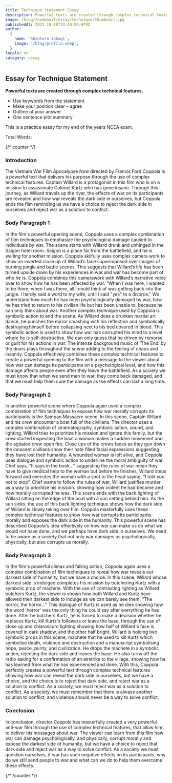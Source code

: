 ```yaml
---
title: Technique Statement Essay
description: Powerful texts are created through complex technical features.
image: /blog/thumbnail/essay/technique/thumbnail.jpg
publishedAt: 2023-10-18T23:40:09.679Z
author:
  {
    name: 'Shintaro Jokagi',
    image: '/blog/profile.webp',
  }
locale: en
category: essay
---
```


## Essay for Technique Statement

**Powerful texts are created through complex technical features.**

- Use keywords from the statement
- Make your position clear – agree 
- Outline of your answer 
- One sentence plot summary 

This is a practice essay for my end of the years NCEA exam.

Total Words: <WordCounter />


{/* counter */}

### Introduction

The Vietnam War Film Apocalypse Now directed by Francis Ford Coppola is a powerful text that delivers his purpose through the use of complex technical features. Captain Willard is a protagonist in this film who is on a mission to assassinate Colonel Kurtz who has gone insane. Through this journey, as Willard travels up the river, the effects of war on its participants are revealed and how war reveals the dark side in ourselves, but Coppola ends the film reminding us we have a choice to reject the dark side in ourselves and reject war as a solution to conflict.

### Body Paragraph 1

In the film's powerful opening scene, Coppola uses a complex combination of film techniques to emphasize the psychological damage caused to individuals by war. The scene starts with Willard drunk and unhinged in the Saigon hotel room. Saigon is a place far from the battlefield, and he is waiting for another mission. Coppola skilfully uses complex camera work to show an inverted close up of Willard’s face superimposed over images of burning jungle and battle scenes. This suggests that Willard’s life has been turned upside down by his experiences in war and war has become part of who he is. Coppola combines this camerawork with Willard’s narrative voice over to show how he has been affected by war. “When I was here, I wanted to be there; when I was there, all I could think of was getting back into the jungle. I hardly said a word to my wife, until I said "yes" to a divorce.” We understand how much he has been psychologically damaged by war, how he has tried to return to his civilian life but has been unable to, because he can only think about war. Another complex technique used by Coppola is symbolic action to end the scene. As Willard does a drunken martial art dance, he punches the mirror smashing with his reflection and symbolically destroying himself before collapsing next to his bed covered in blood. This symbolic action is used to show how war has corrupted his mind to a level where he is self-destructive. We can only guess that he driven by remorse or guilt for his actions in war. The intense background music of ‘The End’ by the doors plays throughout the scene adding to the feeling of chaos and insanity. Coppola effectively combines these complex technical features to create a powerful opening to the film with a message to the viewer about how war can damage its participants on a psychological level, and how this damage affects people even after they leave the battlefield. As a society we must know that when we send men to war, they come back damaged, and that we must help them cure the damage as the effects can last a long time.

### Body Paragraph 2

In another powerful scene where Coppola again used a complex combination of film techniques to expose how war morally corrupts its participants is the Sampan Massacre scene. In this scene, Captain Willard and his crew encounter a boat full of the civilians. The director uses a complex combination of cinematography, symbolic action, sound, and lighting.  Willard tries to prioritize his mission and ignore this family, but the crew started inspecting the boat a woman makes a sudden movement and the agitated crew open fire. Close ups of the crews faces as they gun down the innocent civilians show their hate filled facial expressions suggesting they have lost their humanity. A wounded woman is left alive, and Coppola uses dialogue and symbolic action to underline the moral ambiguity of war. Chef says, “It says in the book…” suggesting the rules of war mean they have to give medical help to the woman but before he finishes, Willard steps forward and executes the woman with a shot to the head saying, “I told you not to stop”. Chef wants to follow the rules of war, Willard justifies murder as a way to prioritise his mission. showing how violent he had become and how morally corrupted he was. This scene ends with the back lighting of Willard sitting on the edge of the boat with a sun setting behind him. As the sun sinks, the use of this back lighting technique shows how the dark side of Willard is slowly taking over him. Coppola masterfully uses these complex technical features to show how war corrupts its participants morally and exposes the dark side in the humanity. This powerful scene has described Coppola's idea effectively on how war can make us do what we would not have done, and we perhaps have dark side in ourselves. We need to be aware as a society that not only war damages us psychologically, physically, but also corrupts us morally.

### Body Paragraph 3

In the film's powerful climax and falling action, Coppola again uses a complex combination of film techniques to reveal how war reveals our darkest side of humanity, but we have a choice. In this scene, Willard whose darkest side is indulged completes his mission by butchering Kurtz with a symbolic prop of machete. With the use of contrasting lighting as Willard butchers Kurtz, the viewer is shown how both Willard and Kurtz have allowed their darkest side to indulge as we can barely see them. "The horror, the horror..." This dialogue of Kurtz is used as he dies showing how the word 'horror' was the only thing he could say after everything he has done. After he butchers Kurtz, he is forced to make a decision whether he replaces Kurtz, kill Kurtz's followers or leave the base, through the use of close up and chiaroscuro lighting showing how half of Willard's face is covered in dark shadow, and the other half bright. Willard is holding two symbolic props in this scene, machete that he used to kill Kurtz which symbolise death, violence and destruction and a manuscript symbolising hope, peace, purity, and civilization. He drops the machete in a symbolic action, rejecting the dark side and leaves the base. He also turns off the radio asking for a confirmation of an airstrike to the village, showing how he has learned from what he has experienced and done. With this, Coppola perfectly creates a powerful text through complex technical features showing how war can reveal the dark side in ourselves, but we have a choice, and the choice is to reject that dark side, and reject war as a solution to conflict. As a society, we must reject war as a solution to conflict. As a society, we must remember that there is always another solution to conflict, and violence should never be a way to solve conflict.

### Conclusion

In conclusion, director Coppola has masterfully created a very powerful anti-war film through the use of complex technical features, that allow him to deliver his messages about war. The viewer can learn from this film how war can damage psychologically, and physically, corrupt morally and expose the darkest side of humanity, but we have a choice to reject that dark side and reject war as a way to solve conflict. As a society we must question ourselves, if war has such negative effects on its participants, why do we still send people to war and what can we do to help them overcome these effects.

{/* /counter */}